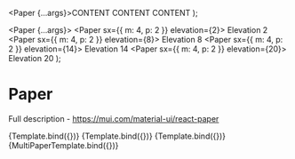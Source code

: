 
<Meta title="Material-UI/Surfaces/Paper" component={Paper} />

  <Paper {...args}>CONTENT CONTENT CONTENT</Paper>
);

  <Paper {...args}>
    <Paper sx={{ m: 4, p: 2 }} elevation={2}>
      Elevation 2
    </Paper>
    <Paper sx={{ m: 4, p: 2 }} elevation={8}>
      Elevation 8
    </Paper>
    <Paper sx={{ m: 4, p: 2 }} elevation={14}>
      Elevation 14
    </Paper>
    <Paper sx={{ m: 4, p: 2 }} elevation={20}>
      Elevation 20
    </Paper>
  </Paper>
);

# Paper

Full description - https://mui.com/material-ui/react-paper

<Canvas>
  <Story
    name="Primary"
    args={{
      classes: undefined,
      elevation: undefined,
      square: undefined,
      sx: { p: 2 },
      variant: undefined,
    }}
  >
    {Template.bind({})}
  </Story>
  <Story
    name="Outlined"
    args={{
      classes: undefined,
      elevation: undefined,
      square: undefined,
      sx: { p: 2 },
      variant: 'outlined',
    }}
  >
    {Template.bind({})}
  </Story>
  <Story
    name="Square"
    args={{
      classes: undefined,
      elevation: 16,
      square: true,
      sx: { p: 2 },
      variant: undefined,
    }}
  >
    {Template.bind({})}
  </Story>
  <Story
    name="Elevation"
    args={{
      classes: undefined,
      square: undefined,
      sx: { p: 4 },
      elevation: 6,
    }}
  >
    {MultiPaperTemplate.bind({})}
  </Story>
</Canvas>
